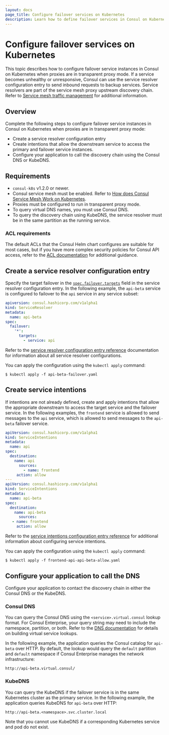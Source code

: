 ```yaml
--- 
layout: docs
page_title: Configure failover services on Kubernetes
description: Learn how to define failover services in Consul on Kubernetes when proxies are in transparent proxy mode. Consul can send traffic to backup service instances if a destination service becomes unhealthy or unresponsive. 
--- 
```


# Configure failover services on Kubernetes

This topic describes how to configure failover service instances in Consul on Kubernetes when proxies are in transparent proxy mode. If a service becomes unhealthy or unresponsive, Consul can use the service resolver configuration entry to send inbound requests to backup services. Service resolvers are part of the service mesh proxy upstream discovery chain. Refer to [Service mesh traffic management](/consul/docs/connect/l7-traffic) for additional information.

## Overview

Complete the following steps to configure failover service instances in Consul on Kubernetes when proxies are in transparent proxy mode:

- Create a service resolver configuration entry
- Create intentions that allow the downstream service to access the primary and failover service instances.
- Configure your application to call the discovery chain using the Consul DNS or KubeDNS.

## Requirements
 
- `consul-k8s` v1.2.0 or newer.
- Consul service mesh must be enabled. Refer to [How does Consul Service Mesh Work on Kubernetes](/consul/docs/k8s/connect).
- Proxies must be configured to run in transparent proxy mode. 
- To query virtual DNS names, you must use Consul DNS.
- To query the discovery chain using KubeDNS, the service resolver must be in the same partition as the running service. 

### ACL requirements

The default ACLs that the Consul Helm chart configures are suitable for most cases, but if you have more complex security policies for Consul API access, refer to the [ACL documentation](/consul/docs/security/acl) for additional guidance. 

## Create a service resolver configuration entry

Specify the target failover in the [`spec.failover.targets`](/consul/docs/connect/config-entries/service-resolver#failover-targets-service) field in the service resolver configuration entry. In the following example, the `api-beta` service is configured to failover to the `api` service in any service subset:

<CodeBlockConfig heading="api-beta-failover.yaml">

```yaml
apiversion: consul.hashicorp.com/v1alpha1
kind: ServiceResolver
metadata: 
  name: api-beta
spec:
  failover:
    '*':
      targets:
        - service: api
```

</CodeBlockConfig>

Refer to the [service resolver configuration entry reference](/consul/docs/connect/config-entries/service-resolver) documentation for information about all service resolver configurations.

You can apply the configuration using the `kubectl apply` command:

```shell-session
$ kubectl apply -f api-beta-failover.yaml
```

## Create service intentions 

If intentions are not already defined, create and apply intentions that allow the appropriate downstream to access the target service and the failover service. In the following examples, the `frontend` service is allowed to send messages to the `api` service, which is allowed to send messages to the `api-beta` failover service.


<CodeBlockConfig heading="frontend-api-api-beta-allow.yaml">

```yaml
apiVersion: consul.hashicorp.com/v1alpha1
kind: ServiceIntentions
metadata:
  name: api
spec:
  destination:
    name: api
      sources:
        - name: frontend
     action: allow
---
apiVersion: consul.hashicorp.com/v1alpha1
kind: ServiceIntentions
metadata:
  name: api-beta
spec:
  destination:
    name: api-beta
      sources:
   - name: frontend
     action: allow
```

</CodeBlockConfig>

Refer to the [service intentions configuration entry reference](/consul/docs/connect/config-entries/service-intentions) for additional information about configuring service intentions. 

You can apply the configuration using the `kubectl apply` command:

```shell-session
$ kubectl apply -f frontend-api-api-beta-allow.yaml
```

## Configure your application to call the DNS

Configure your application to contact the discovery chain in either the Consul DNS or the KubeDNS. 

### Consul DNS

You can query the Consul DNS using the `<service>.virtual.consul` lookup format. For Consul Enterprise, your query string may need to include the namespace, partition, or both. Refer to the [DNS documentation](/consul/docs/services/discovery/dns-static-lookups#service-virtual-ip-lookups) for details on building virtual service lookups.

In the following example, the application queries the Consul catalog for `api-beta` over HTTP. By default, the lookup would query the `default` partition and `default` namespace if Consul Enterprise manages the network infrastructure:

```text
http://api-beta.virtual.consul/
```

### KubeDNS

You can query the KubeDNS if the failover service is in the same Kubernetes cluster as the primary service. In the following example, the application queries KubeDNS for `api-beta` over HTTP:

```text
http://api-beta.<namespace>.svc.cluster.local
```

Note that you cannot use KubeDNS if a corresponding Kubernetes service and pod do not exist. 



